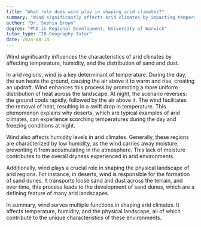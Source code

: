 ```yaml
---
title: "What role does wind play in shaping arid climates?"
summary: "Wind significantly affects arid climates by impacting temperature, humidity, and the distribution of sand and dust, shaping the environmental conditions in these regions."
author: "Dr. Sophia Brown"
degree: "PhD in Regional Development, University of Warwick"
tutor_type: "IB Geography Tutor"
date: 2024-08-14
---
```


Wind significantly influences the characteristics of arid climates by affecting temperature, humidity, and the distribution of sand and dust.

In arid regions, wind is a key determinant of temperature. During the day, the sun heats the ground, causing the air above it to warm and rise, creating an updraft. Wind enhances this process by promoting a more uniform distribution of heat across the landscape. At night, the scenario reverses: the ground cools rapidly, followed by the air above it. The wind facilitates the removal of heat, resulting in a swift drop in temperature. This phenomenon explains why deserts, which are typical examples of arid climates, can experience scorching temperatures during the day and freezing conditions at night.

Wind also affects humidity levels in arid climates. Generally, these regions are characterized by low humidity, as the wind carries away moisture, preventing it from accumulating in the atmosphere. This lack of moisture contributes to the overall dryness experienced in arid environments.

Additionally, wind plays a crucial role in shaping the physical landscape of arid regions. For instance, in deserts, wind is responsible for the formation of sand dunes. It transports loose sand and dust across the terrain, and over time, this process leads to the development of sand dunes, which are a defining feature of many arid landscapes.

In summary, wind serves multiple functions in shaping arid climates. It affects temperature, humidity, and the physical landscape, all of which contribute to the unique characteristics of these environments.
    